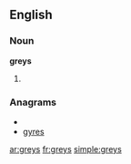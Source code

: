 ==English==

===Noun===
'''greys'''

# {{plural of|grey}}

===Anagrams===
* {{alphagram|egrsy}}
* [[gyres#English|gyres]]

[[ar:greys]]
[[fr:greys]]
[[simple:greys]]